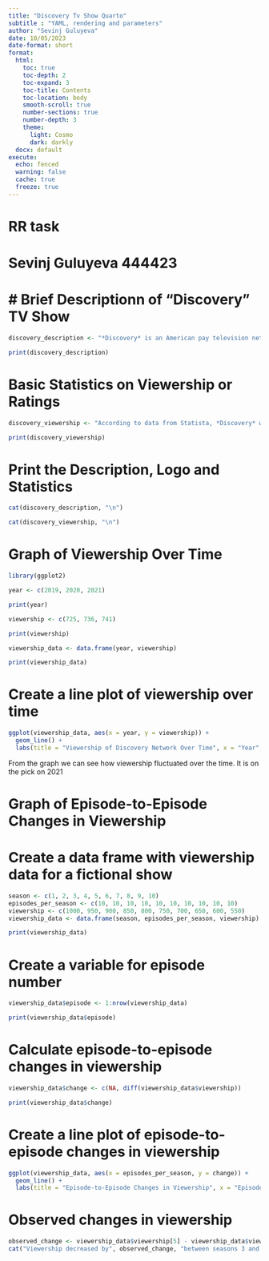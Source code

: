 ```yaml
---
title: "Discovery Tv Show Quarto"
subtitle : "YAML, rendering and parameters"
author: "Sevinj Guluyeva"
date: 10/05/2023
date-format: short
format:
  html:
    toc: true
    toc-depth: 2
    toc-expand: 3
    toc-title: Contents
    toc-location: body
    smooth-scroll: true
    number-sections: true
    number-depth: 3
    theme:
      light: Cosmo
      dark: darkly
  docx: default
execute:
  echo: fenced
  warning: false
  cache: true
  freeze: true
---
```


# RR task

# Sevinj Guluyeva 444423

# # Brief Descriptionn of "Discovery" TV Show

```r
discovery_description <- "*Discovery* is an American pay television network that primarily broadcasts documentary and reality programming focused on popular science, technology, history, and culture. The channel is owned by Discovery, Inc. and was first launched in 1985. Some of the network's most popular shows include *MythBusters*, *Shark Week*, *Deadliest Catch*, and *Gold Rush*."
```


```r
print(discovery_description)

```

# Basic Statistics on Viewership or Ratings

```r
discovery_viewership <- "According to data from Statista, *Discovery* was the 11th most-watched cable network in the United States in 2021, with an average of 741 thousand viewers in primetime. The network has also received numerous awards and nominations for its programming, including multiple Primetime Emmy Awards."
```

```r
print(discovery_viewership)
```
# Print the Description, Logo and Statistics

```r
cat(discovery_description, "\n")
```


```r
cat(discovery_viewership, "\n")

```

# Graph of Viewership Over Time

```r
library(ggplot2)
```

```r
year <- c(2019, 2020, 2021)
```
 
 
```r
print(year)
```


```r
viewership <- c(725, 736, 741)
```

```r
print(viewership)

```


```r
viewership_data <- data.frame(year, viewership)

```

```r
print(viewership_data)
```

# Create a line plot of viewership over time


```r
ggplot(viewership_data, aes(x = year, y = viewership)) +
  geom_line() +
  labs(title = "Viewership of Discovery Network Over Time", x = "Year", y = "Viewership (in thousands)")

```

From the graph we can see how viewership fluctuated over the time. It is on the pick on 2021


# Graph of Episode-to-Episode Changes in Viewership

# Create a data frame with viewership data for a fictional show

```r
season <- c(1, 2, 3, 4, 5, 6, 7, 8, 9, 10)
episodes_per_season <- c(10, 10, 10, 10, 10, 10, 10, 10, 10, 10)
viewership <- c(1000, 950, 900, 850, 800, 750, 700, 650, 600, 550)
viewership_data <- data.frame(season, episodes_per_season, viewership)
```

```r
print(viewership_data)
```

# Create a variable for episode number

```r
viewership_data$episode <- 1:nrow(viewership_data)

```

```r
print(viewership_data$episode)
```


# Calculate episode-to-episode changes in viewership
```r
viewership_data$change <- c(NA, diff(viewership_data$viewership))
```

```r
print(viewership_data$change)
```

# Create a line plot of episode-to-episode changes in viewership
```r
ggplot(viewership_data, aes(x = episodes_per_season, y = change)) +
  geom_line() +
  labs(title = "Episode-to-Episode Changes in Viewership", x = "Episode Number", y = "Change in Viewership (in thousands)")

```
# Observed changes in viewership
```r
observed_change <- viewership_data$viewership[5] - viewership_data$viewership[3]
cat("Viewership decreased by", observed_change, "between seasons 3 and 5.")
```
